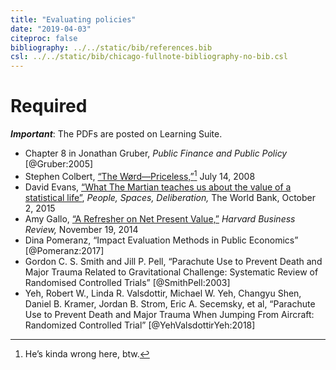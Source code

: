 ```yaml
---
title: "Evaluating policies"
date: "2019-04-03"
citeproc: false
bibliography: ../../static/bib/references.bib
csl: ../../static/bib/chicago-fullnote-bibliography-no-bib.csl
---
```


# Required

***Important***: The PDFs are posted on Learning Suite.

- <i class="far fa-file-pdf"></i> Chapter 8 in Jonathan Gruber, *Public Finance and Public Policy* [@Gruber:2005]
- <i class="fab fa-youtube"></i> Stephen Colbert, ["The Wørd—Priceless,"](http://www.cc.com/video-clips/e8zxmm/the-colbert-report-the-word---priceless)^[He's kinda wrong here, btw.] July 14, 2008
- <i class="fas fa-external-link-square-alt"></i> David Evans, ["What The Martian teaches us about the value of a statistical life"](https://blogs.worldbank.org/publicsphere/voices/what-martian-teaches-us-about-value-statistical-life), *People, Spaces, Deliberation,* The World Bank, October 2, 2015
- <i class="fas fa-external-link-square-alt"></i> Amy Gallo, ["A Refresher on Net Present Value,"](https://hbr.org/2014/11/a-refresher-on-net-present-value) *Harvard Business Review,* November 19, 2014
- <i class="far fa-file-pdf"></i> Dina Pomeranz, "Impact Evaluation Methods in Public Economics" [@Pomeranz:2017]
- <i class="far fa-file-pdf"></i> Gordon C. S. Smith and Jill P. Pell, "Parachute Use to Prevent Death and Major Trauma Related to Gravitational Challenge: Systematic Review of Randomised Controlled Trials" [@SmithPell:2003]
- <i class="far fa-file-pdf"></i> Yeh, Robert W., Linda R. Valsdottir, Michael W. Yeh, Changyu Shen, Daniel B. Kramer, Jordan B. Strom, Eric A. Secemsky, et al, "Parachute Use to Prevent Death and Major Trauma When Jumping From Aircraft: Randomized Controlled Trial" [@YehValsdottirYeh:2018]
